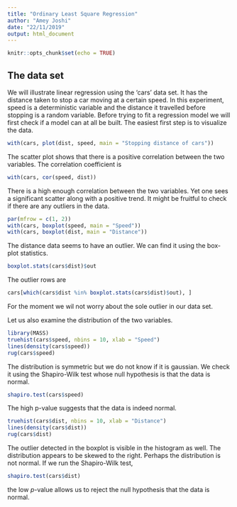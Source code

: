 ```yaml
---
title: "Ordinary Least Square Regression"
author: "Amey Joshi"
date: "22/11/2019"
output: html_document
---
```


```r
knitr::opts_chunk$set(echo = TRUE)
```

## The data set
We will illustrate linear regression using the 'cars' data set. It has the 
distance taken to stop a car moving at a certain speed. In this experiment, 
speed is a deterministic variable and the distance it travelled before stopping 
is a random variable. Before trying to fit a regression model we will first 
check if a model can at all be built. The easiest first step is to visualize the 
data.
```r
with(cars, plot(dist, speed, main = "Stopping distance of cars"))
```

The scatter plot shows that there is a positive correlation between the two
variables. The correlation coefficient is
```r
with(cars, cor(speed, dist))
```

There is a high enough correlation between the two variables. Yet one sees a 
significant scatter along with a positive trend. It might be fruitful to check
if there are any outliers in the data.
```r
par(mfrow = c(1, 2))
with(cars, boxplot(speed, main = "Speed"))
with(cars, boxplot(dist, main = "Distance"))
```

The distance data seems to have an outlier. We can find it using the box-plot 
statistics.
```r
boxplot.stats(cars$dist)$out
```

The outlier rows are
```r
cars[which(cars$dist %in% boxplot.stats(cars$dist)$out), ]
```

For the moment we wil not worry about the sole outlier in our data set.

Let us also examine the distribution of the two variables.
```r
library(MASS)
truehist(cars$speed, nbins = 10, xlab = "Speed")
lines(density(cars$speed))
rug(cars$speed)
```

The distribution is symmetric but we do not know if it is gaussian. We check it
using the Shapiro-Wilk test whose null hypothesis is that the data is normal.
```r
shapiro.test(cars$speed)
```

The high p-value suggests that the data is indeed normal. 

```r
truehist(cars$dist, nbins = 10, xlab = "Distance")
lines(density(cars$dist))
rug(cars$dist)
```

The outlier detected in the boxplot is visible in the histogram as well. The
distribution appears to be skewed to the right. Perhaps the distribution is 
not normal. If we run the Shapiro-Wilk test, 
```r
shapiro.test(cars$dist)
```

the low $p$-value allows us to reject the null hypothesis that the data is normal.

